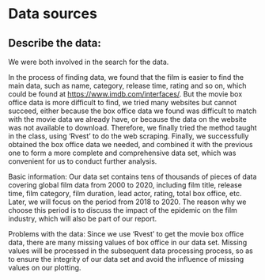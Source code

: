 # Data sources

## Describe the data:

We were both involved in the search for the data. 

In the process of finding data, we found that the film is easier to find the main data, such as name, category, release time, rating and so on, which could be found at <https://www.imdb.com/interfaces/>. But the movie box office data is more difficult to find, we tried many websites but cannot succeed, either because the box office data we found was difficult to match with the movie data we already have, or because the data on the website was not available to download. Therefore, we finally tried the method taught in the class, using ‘Rvest’ to do the web scraping. Finally, we successfully obtained the box office data we needed, and combined it with the previous one to form a more complete and comprehensive data set, which was convenient for us to conduct further analysis.

Basic information: Our data set contains tens of thousands of pieces of data covering global film data from 2000 to 2020, including film title, release time, film category, film duration, lead actor, rating, total box office, etc. Later, we will focus on the period from 2018 to 2020. The reason why we choose this period is to discuss the impact of the epidemic on the film industry, which will also be part of our report.

Problems with the data: Since we use ‘Rvest’ to get the movie box office data, there are many missing values of box office in our data set. Missing values will be processed in the subsequent data processing process, so as to ensure the integrity of our data set and avoid the influence of missing values on our plotting.


